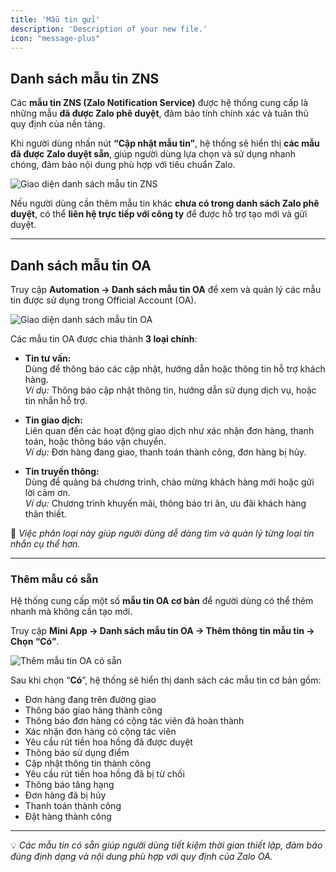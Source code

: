 ```yaml
---
title: 'Mẫu tin gửi'
description: 'Description of your new file.'
icon: "message-plus"
---
```


## **Danh sách mẫu tin ZNS** 

Các **mẫu tin ZNS (Zalo Notification Service)** được hệ thống cung cấp là những mẫu **đã được Zalo phê duyệt**, đảm bảo tính chính xác và tuân thủ quy định của nền tảng.  

Khi người dùng nhấn nút **“Cập nhật mẫu tin”**, hệ thống sẽ hiển thị **các mẫu đã được Zalo duyệt sẵn**, giúp người dùng lựa chọn và sử dụng nhanh chóng, đảm bảo nội dung phù hợp với tiêu chuẩn Zalo.

<Frame caption="Danh sách mẫu tin ZNS được Zalo phê duyệt">
  <img
    src="https://aimini-upload.sgp1.digitaloceanspaces.com/image588_c1be1803bb.png"
    alt="Giao diện danh sách mẫu tin ZNS"
    style={{ borderRadius: "0.5rem" }}
  />
</Frame>

Nếu người dùng cần thêm mẫu tin khác **chưa có trong danh sách Zalo phê duyệt**, có thể **liên hệ trực tiếp với công ty** để được hỗ trợ tạo mới và gửi duyệt.

---

## **Danh sách mẫu tin OA**

Truy cập **Automation → Danh sách mẫu tin OA** để xem và quản lý các mẫu tin được sử dụng trong Official Account (OA).

<Frame caption="Danh sách mẫu tin OA trong Automation">
  <img
    src="https://aimini-upload.sgp1.digitaloceanspaces.com/image589_876d7fd406.png"
    alt="Giao diện danh sách mẫu tin OA"
    style={{ borderRadius: "0.5rem" }}
  />
</Frame>

Các mẫu tin OA được chia thành **3 loại chính**:

- **Tin tư vấn:**  
  Dùng để thông báo các cập nhật, hướng dẫn hoặc thông tin hỗ trợ khách hàng.  
  *Ví dụ:* Thông báo cập nhật thông tin, hướng dẫn sử dụng dịch vụ, hoặc tin nhắn hỗ trợ.

- **Tin giao dịch:**  
  Liên quan đến các hoạt động giao dịch như xác nhận đơn hàng, thanh toán, hoặc thông báo vận chuyển.  
  *Ví dụ:* Đơn hàng đang giao, thanh toán thành công, đơn hàng bị hủy.

- **Tin truyền thông:**  
  Dùng để quảng bá chương trình, chào mừng khách hàng mới hoặc gửi lời cảm ơn.  
  *Ví dụ:* Chương trình khuyến mãi, thông báo tri ân, ưu đãi khách hàng thân thiết.

📘 *Việc phân loại này giúp người dùng dễ dàng tìm và quản lý từng loại tin nhắn cụ thể hơn.*

---

### **Thêm mẫu có sẵn** 

Hệ thống cung cấp một số **mẫu tin OA cơ bản** để người dùng có thể thêm nhanh mà không cần tạo mới.

Truy cập **Mini App → Danh sách mẫu tin OA → Thêm thông tin mẫu tin → Chọn “Có”**.

<Frame caption="Thêm mẫu tin OA có sẵn">
  <img
    src="https://aimini-upload.sgp1.digitaloceanspaces.com/image590_d47290b0e4.png"
    alt="Thêm mẫu tin OA có sẵn"
    style={{ borderRadius: "0.5rem" }}
  />
</Frame>

Sau khi chọn “**Có**”, hệ thống sẽ hiển thị danh sách các mẫu tin cơ bản gồm:

- Đơn hàng đang trên đường giao  
- Thông báo giao hàng thành công  
- Thông báo đơn hàng có cộng tác viên đã hoàn thành  
- Xác nhận đơn hàng có cộng tác viên  
- Yêu cầu rút tiền hoa hồng đã được duyệt  
- Thông báo sử dụng điểm  
- Cập nhật thông tin thành công  
- Yêu cầu rút tiền hoa hồng đã bị từ chối  
- Thông báo tăng hạng  
- Đơn hàng đã bị hủy  
- Thanh toán thành công  
- Đặt hàng thành công

---

💡 *Các mẫu tin có sẵn giúp người dùng tiết kiệm thời gian thiết lập, đảm bảo đúng định dạng và nội dung phù hợp với quy định của Zalo OA.*

